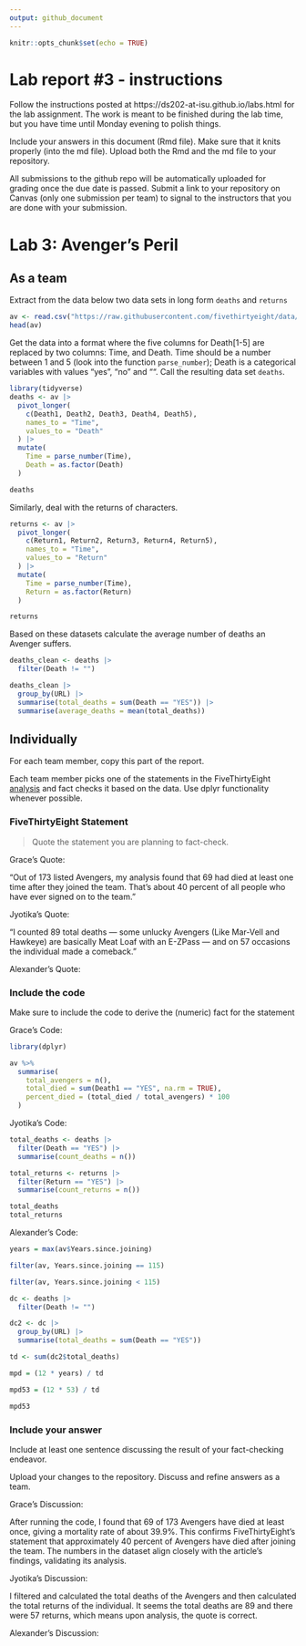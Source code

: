 ```yaml
---
output: github_document
---
```


<!-- README.md is generated from README.Rmd. Please edit the README.Rmd file -->


```r
knitr::opts_chunk$set(echo = TRUE)
```

# Lab report #3 - instructions

Follow the instructions posted at https://ds202-at-isu.github.io/labs.html for the lab assignment. The work is meant to be finished during the lab time, but you have time until Monday evening to polish things.

Include your answers in this document (Rmd file). Make sure that it knits properly (into the md file). Upload both the Rmd and the md file to your repository.  

All submissions to the github repo will be automatically uploaded for grading once the due date is passed.
Submit a link to your repository on Canvas (only one submission per team) to signal to the instructors that you are done with your submission.

# Lab 3: Avenger's Peril

## As a team

Extract from the data below two data sets in long form `deaths` and `returns`

```r
av <- read.csv("https://raw.githubusercontent.com/fivethirtyeight/data/master/avengers/avengers.csv", stringsAsFactors = FALSE)
head(av)
```

Get the data into a format where the five columns for Death[1-5] are replaced by two columns: Time, and Death. Time should be a number between 1 and 5 (look into the function `parse_number`); Death is a categorical variables with values "yes", "no" and "". Call the resulting data set `deaths`. 

```r
library(tidyverse)
deaths <- av |>
  pivot_longer(
    c(Death1, Death2, Death3, Death4, Death5),
    names_to = "Time",
    values_to = "Death"
  ) |>
  mutate(
    Time = parse_number(Time),
    Death = as.factor(Death)
  )

deaths
```

Similarly, deal with the returns of characters.
```r
returns <- av |>
  pivot_longer(
    c(Return1, Return2, Return3, Return4, Return5),
    names_to = "Time",
    values_to = "Return"
  ) |>
  mutate(
    Time = parse_number(Time),
    Return = as.factor(Return)
  )

returns
```

Based on these datasets calculate the average number of deaths an Avenger suffers. 
```r
deaths_clean <- deaths |> 
  filter(Death != "")

deaths_clean |> 
  group_by(URL) |> 
  summarise(total_deaths = sum(Death == "YES")) |>
  summarise(average_deaths = mean(total_deaths))
```

## Individually

For each team member, copy this part of the report. 

Each team member picks one of the statements in the FiveThirtyEight [analysis](https://fivethirtyeight.com/features/avengers-death-comics-age-of-ultron/) and fact checks it based on the data. Use dplyr functionality whenever possible.

### FiveThirtyEight Statement

> Quote the statement you are planning to fact-check.

Grace's Quote:

“Out of 173 listed Avengers, my analysis found that 69 had died at least one time after they joined the team. That’s about 40 percent of all people who have ever signed on to the team.”

Jyotika's Quote:

"I counted 89 total deaths — some unlucky Avengers (Like Mar-Vell and Hawkeye) are basically Meat Loaf with an E-ZPass — and on 57 occasions the individual made a comeback."


Alexander's Quote:

### Include the code

Make sure to include the code to derive the (numeric) fact for the statement

Grace's Code: 


```r
library(dplyr)

av %>%
  summarise(
    total_avengers = n(),
    total_died = sum(Death1 == "YES", na.rm = TRUE),
    percent_died = (total_died / total_avengers) * 100
  )

```


Jyotika's Code:
```r
total_deaths <- deaths |> 
  filter(Death == "YES") |> 
  summarise(count_deaths = n())

total_returns <- returns |> 
  filter(Return == "YES") |> 
  summarise(count_returns = n())

total_deaths
total_returns
```

Alexander's Code:

```r
years = max(av$Years.since.joining)

filter(av, Years.since.joining == 115)

filter(av, Years.since.joining < 115)

dc <- deaths |>
  filter(Death != "")

dc2 <- dc |>
  group_by(URL) |>
  summarise(total_deaths = sum(Death == "YES"))

td <- sum(dc2$total_deaths)

mpd = (12 * years) / td

mpd53 = (12 * 53) / td

mpd53
```

### Include your answer

Include at least one sentence discussing the result of your fact-checking endeavor.

Upload your changes to the repository. Discuss and refine answers as a team.

Grace's Discussion: 

After running the code, I found that 69 of 173 Avengers have died at least once, giving a mortality rate of about 39.9%. This confirms FiveThirtyEight’s statement that approximately 40 percent of Avengers have died after joining the team. The numbers in the dataset align closely with the article’s findings, validating its analysis.

Jyotika's Discussion: 

I filtered and calculated the total deaths of the Avengers and then calculated the total returns of the individual. It seems the total deaths are 89 and there were 57 returns, which means upon analysis, the quote is correct.

Alexander's Discussion:


